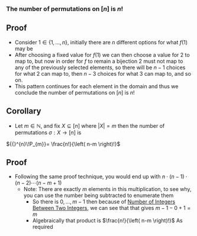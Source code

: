 === The number of permutations on <math display="inline">\left[ n \right]</math> is <math display="inline">n!</math> ===

== Proof ==
* Consider <math display="inline">1 \in \left\{ 1, \ldots, n \right\}</math>, initially there are <math display="inline">n</math> different options for what <math display="inline">f\left(1\right)</math> may be
* After choosing a fixed value for <math display="inline">f\left(1\right)</math> we can then choose a value for <math display="inline">2</math> to map to, but now in order for <math display="inline">f</math> to remain a bijection <math display="inline">2</math> must not map to any of the previously selected elements, so there will be <math display="inline">n-1</math> choices for what <math display="inline">2</math> can map to, then <math display="inline">n-3</math> choices for what <math display="inline">3</math> can map to, and so on.
* This pattern continues for each element in the domain and thus we conclude the number of permutations on <math display="inline">\left[ n \right]</math> is <math display="inline">n!</math>

== Corollary ==

* Let <math display="inline">m \in \mathbb{N}</math>, and fix <math display="inline">X \subseteq \left[ n \right]</math> where <math display="inline">\left| X \right|=m</math> then the number of permutations <math display="inline">\sigma : X \to \left[ n \right]</math> is 
<math display="block">{{}^{n}\!P_{m}}= \frac{n!}{\left( n-m \right)!}</math>

== Proof ==
* Following the same proof technique, you would end up with <math display="inline">n  \cdot \left( n-1 \right)  \cdot \left( n-2 \right) \dotsb \left( n - m  + 1 \right)</math>
** Note: There are exactly <math display="inline">m</math> elements in this multiplication, to see why, you can use the number being subtracted to enumerate them
*** So there is <math display="inline">0, \ldots, m  - 1</math> then because of [[Number of Integers Between Two Integers]], we can see that that gives <math display="block">m -1  - 0  + 1 =m</math>
*** Algebraically that product is <math display="block">\frac{n!}{\left( n-m \right)!}</math> As required